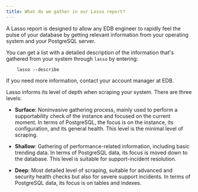 ```yaml
---
title: What do we gather in our Lasso report?
---
```


A Lasso report is designed to allow any EDB engineer to rapidly
feel the pulse of your database by getting relevant information from your
operating system and your PostgreSQL server.

You can get a list with a detailed description of the information that's
gathered from your system through `lasso` by entering:

```
    lasso --describe
```

If you need more information, contact your
account manager at EDB.

Lasso informs its level of depth when scraping your system.
There are three levels:

* **Surface**: Noninvasive gathering process, mainly used to perform
  a supportability check of the instance and focused on the current
  moment. In terms of PostgreSQL, the focus is on the instance,
  its configuration, and its general health.
  This level is the minimal level of scraping.

* **Shallow**: Gathering of performance-related information, including
  basic trending data. In terms of PostgreSQL data, its focus is
  moved down to the database.
  This level is suitable for support-incident resolution.

* **Deep**: Most detailed level of scraping, suitable for advanced
  and security health checks but also for severe support incidents.
  In terms of PostgreSQL data, its focus is on tables and indexes.
